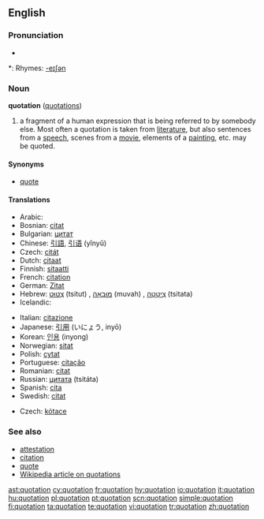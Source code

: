 ==English==
{{wikipedia}}

===Pronunciation===
* {{audio|en-us-quotation.ogg|Audio (US)}}

*: Rhymes: [[Rhymes:English:-eɪʃǝn|-eɪʃǝn]]

===Noun===
'''quotation''' ([[quotations]])

# a fragment of a human expression that is being referred to by somebody else.  Most often a quotation is taken from [[literature]], but also sentences from a [[speech]], scenes from a [[movie]], elements of a [[painting]], etc. may be quoted.

====Synonyms====
* [[quote]]

====Translations====
{{trans-top|fragment of a human expression}}
* Arabic: {{Arab|[[اقتباس]]}} {{IPAchar|(iqtibās)}} {{m}}
* Bosnian: [[citat]] {{m}}
* Bulgarian: [[цитат]] {{m}}
* Chinese: [[引語]], [[引语]] (yǐnyǔ)
* Czech: [[citát]] {{m}}
* Dutch: [[citaat]] {{n}}
* Finnish: [[sitaatti]] {{n}}
* French: [[citation]] {{f}}
* German: [[Zitat]] {{n}}
* Hebrew: [[צטוט|צִטּוּט]] (tsitut) {{f}}, [[מובאה|מוּבָאָה]] (muvah) {{f}}, [[ציטטה|צִיטָטָה]] (tsitata) {{f}}
* Icelandic: {{t|is|tilvitnun|f}}
{{trans-mid}}
* Italian: [[citazione]] {{f}}
* Japanese: [[引用]] (いにょう, inyō)
* Korean: [[인용]] (inyong)
* Norwegian: [[sitat]] {{n}}
* Polish: [[cytat]] {{m}}
* Portuguese: [[citação]] {{f}}
* Romanian: [[citat]] {{n}}
* Russian: [[цитата]] (tsitáta) {{f}}
* Spanish: [[cita]] {{f}}
* Swedish: [[citat]] {{n}}
{{trans-bottom}}

{{trans-top|naming the price of a financial security}}
* Czech: [[kótace]] {{f}}
{{trans-mid}}
{{trans-bottom}}

===See also===
* [[attestation]]
* [[citation]]
* [[quote]]
* [[w:Quotation|Wikipedia article on quotations]]

[[ast:quotation]]
[[cy:quotation]]
[[fr:quotation]]
[[hy:quotation]]
[[io:quotation]]
[[it:quotation]]
[[hu:quotation]]
[[pl:quotation]]
[[pt:quotation]]
[[scn:quotation]]
[[simple:quotation]]
[[fi:quotation]]
[[ta:quotation]]
[[te:quotation]]
[[vi:quotation]]
[[tr:quotation]]
[[zh:quotation]]